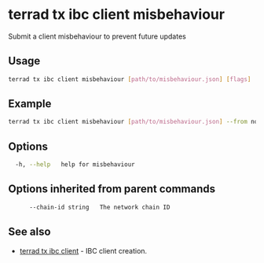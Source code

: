 # terrad tx ibc client misbehaviour

Submit a client misbehaviour to prevent future updates

## Usage

```sh Terrad
terrad tx ibc client misbehaviour [path/to/misbehaviour.json] [flags]
```

## Example

```sh Terrad
terrad tx ibc client misbehaviour [path/to/misbehaviour.json] --from node0 --home ../node0/<app>cli --chain-id $CID
```

## Options

```sh Terrad
  -h, --help   help for misbehaviour
```

## Options inherited from parent commands

```sh Terrad
      --chain-id string   The network chain ID
```

## See also

* [terrad tx ibc client](./terrad_tx_ibc_client_create.mdx)	 - IBC client creation.


